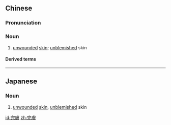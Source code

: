 {{also|完肤}}
==Chinese==
{{zh-forms|s=完肤}}

===Pronunciation===
{{zh-pron
|m=wánfū
|cat=n
}}

===Noun===
{{zh-noun}}

# {{lb|zh|literary}} [[unwounded]] [[skin]]; [[unblemished]] skin

====Derived terms====
{{zh-der|體無完膚|肌無完膚|身無完膚}}

----

==Japanese==
{{ja-kanjitab|かん|ふ|k2=ぷ|r=y|yomi=o}}

===Noun===
{{ja-noun|かんぷ}}

# [[unwounded]] [[skin]], [[unblemished]] skin

[[id:完膚]]
[[zh:完膚]]